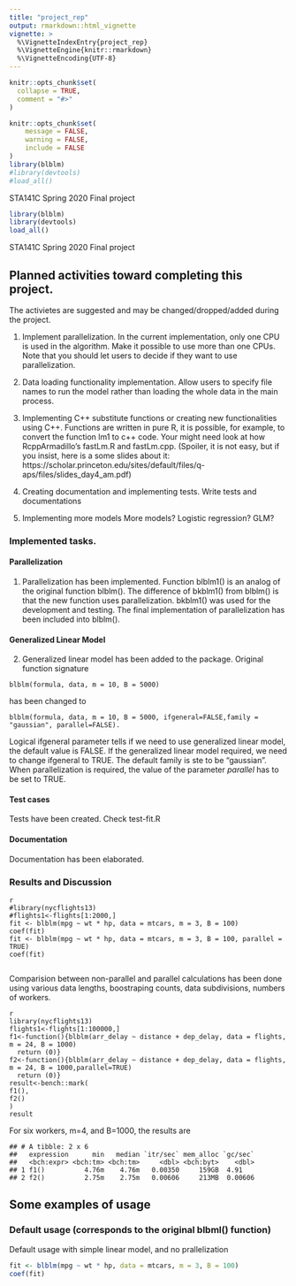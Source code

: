 ```yaml
---
title: "project_rep"
output: rmarkdown::html_vignette
vignette: >
  %\VignetteIndexEntry{project_rep}
  %\VignetteEngine{knitr::rmarkdown}
  %\VignetteEncoding{UTF-8}
---
```


```r
knitr::opts_chunk$set(
  collapse = TRUE,
  comment = "#>"
)
```

```r
knitr::opts_chunk$set(
	message = FALSE,
	warning = FALSE,
	include = FALSE
)
library(blblm)
#library(devtools)
#load_all()
```

STA141C
Spring 2020
Final project

```r
library(blblm)
library(devtools)
load_all()
```

STA141C
Spring 2020
Final project

## Planned activities toward completing this project.
The activietes are suggested and may be changed/dropped/added during the project.

1.  Implement parallelization. 
In the current implementation, only one CPU is used in the algorithm. Make it possible to use more than one CPUs. Note that you should let users to decide if they want to use parallelization.

2. Data loading functionality implementation.
Allow users to specify file names to run the model rather than loading the whole data in the main process.
3. Implementing C++ substitute functions or creating new functionalities using C++.
Functions are written in pure R, it is possible, for example, to convert the function lm1 to c++ code. Your might need look at how RcppArmadillo's fastLm.R and fastLm.cpp. (Spoiler, it is not easy, but if you insist, here is a some slides about it: https://scholar.princeton.edu/sites/default/files/q-aps/files/slides_day4_am.pdf)
4. Creating documentation and implementing tests.
Write tests and documentations

5. Implementing more models
More models? Logistic regression? GLM?

### Implemented tasks.

#### Parallelization

1. Parallelization has been implemented. Function blblm1() is an analog of the original function blblm(). The difference of bkblm1() from blblm() is that the new function uses parallelization. bkblm1() was used for the development and testing. The final implementation of parallelization has been included into blblm().

#### Generalized Linear Model

2. Generalized linear model has been added to the package. Original function signature 
```
blblm(formula, data, m = 10, B = 5000) 
```
has been changed to
```
blblm(formula, data, m = 10, B = 5000, ifgeneral=FALSE,family = "gaussian", parallel=FALSE).
```
Logical ifgeneral parameter tells if we need to use generalized linear model, the default value is FALSE. If the generalized linear model required, we need to change ifgeneral to TRUE. The default family is ste to be "gaussian". When parallelization is required, the value of the parameter *parallel* has to be set to TRUE.

#### Test cases
Tests have been created. Check test-fit.R

#### Documentation

Documentation has been elaborated.

### Results and Discussion

```
{r}
#library(nycflights13)
#flights1<-flights[1:2000,]
fit <- blblm(mpg ~ wt * hp, data = mtcars, m = 3, B = 100)
coef(fit)
fit <- blblm(mpg ~ wt * hp, data = mtcars, m = 3, B = 100, parallel = TRUE)
coef(fit)


```

Comparision between non-parallel and parallel calculations has been done using various data lengths, boostraping counts, data subdivisions, numbers of workers. 
```
{r message=FALSE, warning=FALSE}
library(nycflights13)
flights1<-flights[1:100000,]
f1<-function(){blblm(arr_delay ~ distance + dep_delay, data = flights, m = 24, B = 1000)
  return (0)}
f2<-function(){blblm(arr_delay ~ distance + dep_delay, data = flights, m = 24, B = 1000,parallel=TRUE)
  return (0)}
result<-bench::mark(
f1(),
f2()
)
result
```
For six workers, m=4, and B=1000, the results are
```
## # A tibble: 2 x 6
##   expression      min   median `itr/sec` mem_alloc `gc/sec`
##   <bch:expr> <bch:tm> <bch:tm>     <dbl> <bch:byt>    <dbl>
## 1 f1()          4.76m    4.76m   0.00350     159GB  4.91   
## 2 f2()          2.75m    2.75m   0.00606     213MB  0.00606
```
## Some examples of usage

### Default usage (corresponds to the original blbml() function)

Default usage with simple linear model, and no prallelization
```r
fit <- blblm(mpg ~ wt * hp, data = mtcars, m = 3, B = 100)
coef(fit)
```